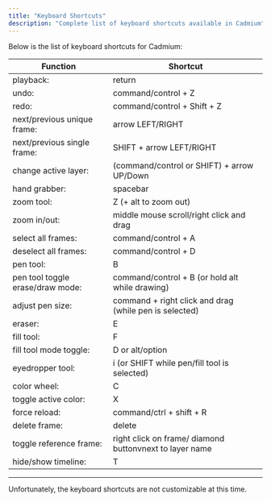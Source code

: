 ```yaml
---
title: "Keyboard Shortcuts"
description: "Complete list of keyboard shortcuts available in Cadmium"
---
```


Below is the list of keyboard shortcuts for Cadmium:

| Function | Shortcut |
| --- | --- |
| playback: | return |
| undo: | command/control + Z |
| redo: | command/control + Shift + Z |
| next/previous unique frame: | arrow LEFT/RIGHT |
| next/previous single frame: | SHIFT + arrow LEFT/RIGHT |
| change active layer: | (command/control or SHIFT) + arrow UP/Down |
| hand grabber: | spacebar |
| zoom tool: | Z (+ alt to zoom out) |
| zoom in/out: | middle mouse scroll/right click and drag |
| select all frames: | command/control + A |
| deselect all frames: | command/control + D |
| pen tool: | B |
| pen tool toggle erase/draw mode: | command/control + B (or hold alt while drawing) |
| adjust pen size: | command + right click and drag (while pen is selected) |
| eraser: | E |
| fill tool: | F |
| fill tool mode toggle: | D or alt/option |
| eyedropper tool: | i (or SHIFT while pen/fill tool is selected) |
| color wheel: | C |
| toggle active color: | X |
| force reload: | command/ctrl + shift + R |
| delete frame: | delete |
| toggle reference frame: | right click on frame/ diamond buttonvnext to layer name |
| hide/show timeline: | T |

---

Unfortunately, the keyboard shortcuts are not customizable at this time.
